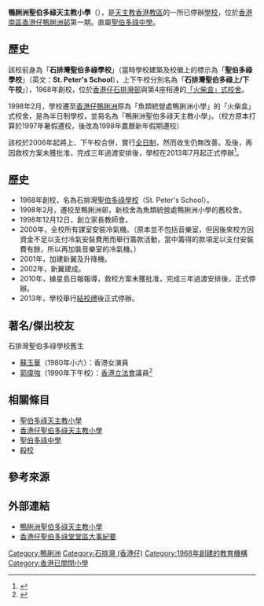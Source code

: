 {{distinguish|聖伯多祿天主教小學|香港仔聖伯多祿天主教小學|聖伯多祿中學}}

{{Infobox_School 
| other_name = Apleichau St. Peter's Catholic Primary School
| image = [[File:HK_ApleichauStPetersCatholicPrimarySchool.JPG|280 px]] 
| motto = 敬主愛人 修德力學
| established = 1968年
| closed = 2013年
| type = 政府津貼男女小學
| religion = 天主教
| principal = 黃玉嬋女士
| house =
| address = [[香港|香港]][[鴨脷洲|鴨脷洲]][[鴨脷洲邨|鴨脷洲邨]]第1期
| tel = (852) 25524585
| website = http://www.asp.edu.hk
}}

'''鴨脷洲聖伯多祿天主教小學'''（{{lang-en|Apleichau St. Peter's Catholic Primary School}}），是[[天主教香港教區|天主教香港教區]]的一所已停辦[[學校|學校]]，位於[[香港|香港]][[南區_(香港)|南區]][[香港仔|香港仔]][[鴨脷洲邨|鴨脷洲邨]]第一期。直屬[[聖伯多祿中學|聖伯多祿中學]]。

==歷史==
該校前身為「'''石排灣聖伯多祿學校'''」（當時學校建築及校徽上的標示為「'''聖伯多祿學校'''」（英文：'''St. Peter's School'''），上下午校分別名為「'''石排灣聖伯多祿上/下午校'''」），1968年創校，位於[[香港仔|香港仔]][[石排灣邨|石排灣邨]]與第4座相連的[[「火柴盒」小學|「火柴盒」式校舍]]。

1998年2月，學校遷至[[香港仔|香港仔]][[鴨脷洲|鴨脷洲]]原為「魚類統營處鴨脷洲小學」的「火柴盒」式校舍，是為半日制學校，並易名為「鴨脷洲聖伯多祿天主教小學」。（校方原本打算於1997年暑假遷校，後改為1998年農曆新年假期遷校）

該校於2006年起將上、下午校合併，實行[[全日制|全日制]]，然而收生仍無改善。及後，再因救校方案未獲批准，完成三年過渡安排後，學校在2013年7月起正式停辦<ref>{{cite news|title=鴨脷洲聖伯多祿天主教小學結校 繼承傳統 展望將來|work=喜樂少年|url=http://jy.catholic.org.hk/node/1328|date=2013-06-30|accessdate=2021-03-10}}</ref>。

==歷史==
* 1968年創校，名為石排灣[[聖伯多祿學校|聖伯多祿學校]]（St. Peter's School）。
* 1998年2月，遷校至鴨脷洲邨，新校舍為魚類統營處鴨脷洲小學的舊校舍。
* 1998年12月12日，創立家長教師會。
* 2000年，全校所有課室安裝冷氣機。（原本並不包括音樂室，但因後來校方因資金不足以支付冷氣安裝費用而舉行籌款活動，當中籌得的款項足以支付安裝費有餘，所以再加裝音樂室的冷氣機。）
* 2001年，加建新翼及升降機。
* 2002年，新翼建成。
* 2010年，據星島日報報導，救校方案未獲批准，完成三年過渡安排後，正式停辦。
* 2013年，學校舉行[[結校禮|結校禮]]後正式停辦。

==著名/傑出校友==
;石排灣聖伯多祿學校舊生
* [[蘇玉華|蘇玉華]]（1980年小六）：香港女演員
* [[郭偉強|郭偉強]]（1990年下午校）：[[香港立法會|香港立法會]]議員<ref>{{cite web |url=https://www.facebook.com/kwokwkhk/photos/a.747711491942733/1890186391028565/?type=3&theater |title=小學母校在上月舉辦50週年校慶，我係84-90年就學 |last= |first= |date=2018-11-05|website= |publisher=郭偉強Facebook專頁 |access-date=2020-02-29|quote=}}</ref>

==相關條目==
*[[聖伯多祿天主教小學|聖伯多祿天主教小學]]
*[[香港仔聖伯多祿天主教小學|香港仔聖伯多祿天主教小學]]
*[[聖伯多祿中學|聖伯多祿中學]]
*[[殺校|殺校]]

==參考來源==
{{reflist}}

== 外部連結 ==
* [https://web.archive.org/web/20090207155717/http://asp.edu.hk/ 鴨脷洲聖伯多祿天主教小學]
* [http://stpeter.catholic.org.hk/histlist.html 香港仔聖伯多祿堂堂區大事紀要] {{Wayback|url=http://stpeter.catholic.org.hk/histlist.html |date=20160304131719 }}

{{香港天主教小學}}

[[Category:鴨脷洲|Category:鴨脷洲]]
[[Category:石排灣_(香港仔)|Category:石排灣 (香港仔)]]
[[Category:1968年創建的教育機構|Category:1968年創建的教育機構]]
[[Category:香港已關閉小學|Category:香港已關閉小學]]